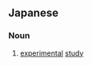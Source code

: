 ==Japanese==
{{ja-kanjitab|じつ|けん|てき|けん|きゅう|k1=じっ}}

===Noun===
{{ja-noun|じっけんてきけんきゅう}}

# [[experimental]] [[study]]
